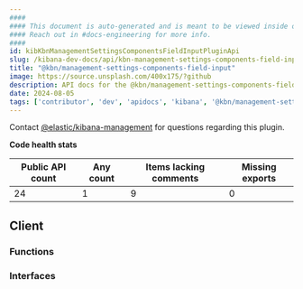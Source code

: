 ```yaml
---
####
#### This document is auto-generated and is meant to be viewed inside our experimental, new docs system.
#### Reach out in #docs-engineering for more info.
####
id: kibKbnManagementSettingsComponentsFieldInputPluginApi
slug: /kibana-dev-docs/api/kbn-management-settings-components-field-input
title: "@kbn/management-settings-components-field-input"
image: https://source.unsplash.com/400x175/?github
description: API docs for the @kbn/management-settings-components-field-input plugin
date: 2024-08-05
tags: ['contributor', 'dev', 'apidocs', 'kibana', '@kbn/management-settings-components-field-input']
---
```




Contact [@elastic/kibana-management](https://github.com/orgs/elastic/teams/kibana-management) for questions regarding this plugin.

**Code health stats**

| Public API count  | Any count | Items lacking comments | Missing exports |
|-------------------|-----------|------------------------|-----------------|
| 24 | 1 | 9 | 0 |

## Client

### Functions
<DocDefinitionList data={kbnManagementSettingsComponentsFieldInputObj.client.functions}/>

### Interfaces
<DocDefinitionList data={kbnManagementSettingsComponentsFieldInputObj.client.interfaces}/>

